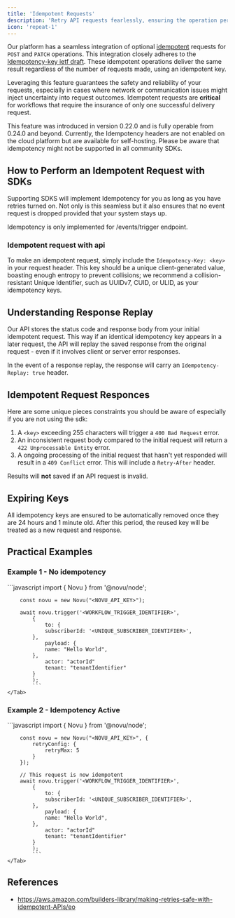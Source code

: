 ```yaml
---
title: 'Idempotent Requests'
description: 'Retry API requests fearlessly, ensuring the operation performs just once!'
icon: 'repeat-1'
---
```


Our platform has a seamless integration of optional [idempotent](https://en.wikipedia.org/wiki/Idempotence) requests for `POST` and `PATCH` operations.
This integration closely adheres to the [Idempotency-key ietf draft](https://datatracker.ietf.org/doc/draft-ietf-httpapi-idempotency-key-header/).
These idempotent operations deliver the same result regardless of the number of requests made, using an idempotent key.

Leveraging this feature guarantees the safety and reliability of your requests, especially in cases where network or communication issues might inject uncertainty into request outcomes.
Idempotent requests are <b>critical</b> for workflows that require the insurance of only one successful delivery request.

<Note>
    This feature was introduced in version 0.22.0 and is fully operable from 0.24.0 and beyond. Currently, the Idempotency headers are not enabled on the cloud platform but are available for self-hosting.
</Note>

<Warning>
    Please be aware that idempotency might not be supported in all community SDKs.
</Warning>


## How to Perform an Idempotent Request with SDKs

Supporting SDKS will implement Idempotency for you as long as you have retries turned on.
Not only is this seamless but it also ensures that no event request is dropped provided that your system stays up.

<Note>
    Idempotency is only implemented for /events/trigger endpoint.
</Note>

### Idempotent request with api
To make an idempotent request, simply include the `Idempotency-Key: <key>` in your request header.
This key should be a unique client-generated value, boasting enough entropy to prevent collisions;
we recommend a collision-resistant Unique Identifier, such as UUIDv7, CUID, or ULID, as your idempotency keys.

## Understanding Response Replay

Our API stores the status code and response body from your initial idempotent request.
This way if an identical idempotency key appears in a later request,
the API will replay the saved response from the original request - even if it involves client or server error responses.

In the event of a response replay, the response will carry an `Idempotency-Replay: true` header.

## Idempotent Request Responces

Here are some unique pieces constraints you should be aware of especially if you are not using the sdk:

1. A `<key>` exceeding 255 characters will trigger a `400 Bad Request` error.
2. An inconsistent request body compared to the initial request will return a `422 Unprocessable Entity` error.
3. A ongoing processing of the initial request that hasn't yet responded will result in a `409 Conflict` error. This will include a `Retry-After` header.

<Note>
    Results will <b>not</b> saved if an API request is invalid.
</Note>

## Expiring Keys

All idempotency keys are ensured to be automatically removed once they are 24 hours and 1 minute old.
After this period, the reused key will be treated as a new request and response.

## Practical Examples
### Example 1 - No idempotency
<Tabs>
    <Tab title="Node.js">
        ```javascript
        import { Novu } from '@novu/node';

        const novu = new Novu("<NOVU_API_KEY>");

        await novu.trigger('<WORKFLOW_TRIGGER_IDENTIFIER>',
            {
                to: {
                subscriberId: '<UNIQUE_SUBSCRIBER_IDENTIFIER>',
            },
                payload: {
                name: "Hello World",
            },
                actor: "actorId"
                tenant: "tenantIdentifier"
            }
            );
            ```
    </Tab>
</Tabs>

### Example 2 - Idempotency Active
<Tabs>
    <Tab title="Node.js">
        ```javascript
        import { Novu } from '@novu/node';

        const novu = new Novu("<NOVU_API_KEY>", {
            retryConfig: {
                retryMax: 5
            }
        });

        // This request is now idempotent
        await novu.trigger('<WORKFLOW_TRIGGER_IDENTIFIER>',
            {
                to: {
                subscriberId: '<UNIQUE_SUBSCRIBER_IDENTIFIER>',
            },
                payload: {
                name: "Hello World",
            },
                actor: "actorId"
                tenant: "tenantIdentifier"
            }
            );
            ```
    </Tab>
</Tabs>


## References

- https://aws.amazon.com/builders-library/making-retries-safe-with-idempotent-APIs/eo
